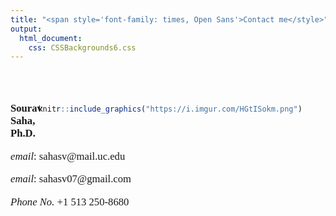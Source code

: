 ---
title: "<span style='font-family: times, Open Sans'>Contact me</style>"
output: 
  html_document:
    css: CSSBackgrounds6.css
---

<br>
<br>

<div style= "float:right;position: relative; right: 30px; top: -7px;">
```{r echo=FALSE, out.width="150px", fig.align='left'}

knitr::include_graphics("https://i.imgur.com/HGtISokm.png") 

```
</div>

<p style="font-family: times, Open Sans; font-size:12.5pt">
**Sourav Saha, Ph.D.**
</p>
<!--<p style="font-family: times, Open Sans; font-size:12.5pt">
*Earth, Planetary, and Space Sciences*
</p>
<p style="font-family: times, Open Sans; font-size:12.5pt">
595 Charles Young Dr. East
</p>
<p style="font-family: times, Open Sans; font-size:12.5pt">
University of California, Los Angeles
</p>
<p style="font-family: times, Open Sans; font-size:12.5pt">
Los Angeles, CA 90095, USA
</p>-->
<p style="font-family: times, Open Sans; font-size:12.5pt">
*email*: sahasv@mail.uc.edu
</p>
<p style="font-family: times, Open Sans; font-size:12.5pt">
*email*: sahasv07@gmail.com
</p>
<p style="font-family: times, Open Sans; font-size:12.5pt">
*Phone No.* +1 513 250-8680
</p>